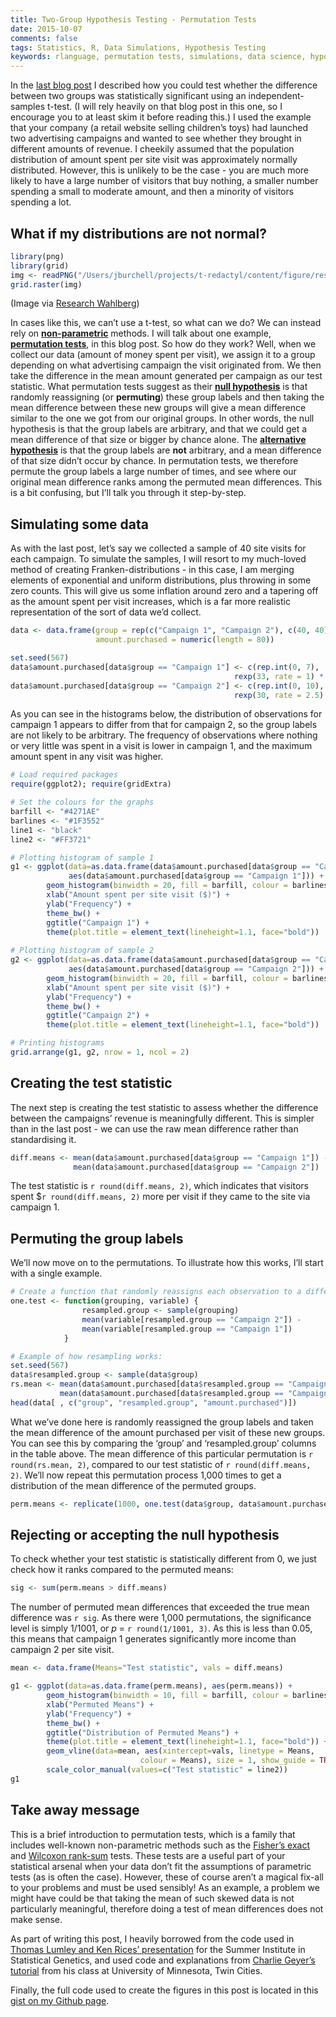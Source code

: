 ```yaml
---
title: Two-Group Hypothesis Testing - Permutation Tests
date: 2015-10-07
comments: false
tags: Statistics, R, Data Simulations, Hypothesis Testing
keywords: rlanguage, permutation tests, simulations, data science, hypothesis testing
---
```


In the [last blog post]({filename}2015-09-30-two-group-hypothesis-testing-t-tests.md) I described how you could test whether the difference between two groups was statistically significant using an independent-samples t-test. (I will rely heavily on that blog post in this one, so I encourage you to at least skim it before reading this.) I used the example that your company (a retail website selling children's toys) had launched two advertising campaigns and wanted to see whether they brought in different amounts of revenue. I cheekily assumed that the population distribution of amount spent per site visit was approximately normally distributed. However, this is unlikely to be the case - you are much more likely to have a large number of visitors that buy nothing, a smaller number spending a small to moderate amount, and then a minority of visitors spending a lot.

## What if my distributions are not normal?

```r
library(png)
library(grid)
img <- readPNG("/Users/jburchell/projects/t-redactyl/content/figure/research_walberg.png")
grid.raster(img)
```

(Image via [Research Wahlberg](https://twitter.com/ResearchMark))

In cases like this, we can't use a t-test, so what can we do? We can instead rely on [**non-parametric**](https://en.wikipedia.org/wiki/Nonparametric_statistics) methods. I will talk about one example, [**permutation tests**](https://en.wikipedia.org/wiki/Resampling_(statistics)), in this blog post. So how do they work? Well, when we collect our data (amount of money spent per visit), we assign it to a group depending on what advertising campaign the visit originated from. We then take the difference in the mean amount generated per campaign as our test statistic. What permutation tests suggest as their [**null hypothesis**](https://en.wikipedia.org/wiki/Null_hypothesis) is that randomly reassigning (or **permuting**) these group labels and then taking the mean difference between these new groups will give a mean difference similar to the one we got from our original groups. In other words, the null hypothesis is that the group labels are arbitrary, and that we could get a mean difference of that size or bigger by chance alone. The [**alternative hypothesis**]() is that the group labels are **not** arbitrary, and a mean difference of that size didn't occur by chance. In permutation tests, we therefore permute the group labels a large number of times, and see where our original mean difference ranks among the permuted mean differences. This is a bit confusing, but I'll talk you through it step-by-step.

## Simulating some data
As with the last post, let's say we collected a sample of 40 site visits for each campaign. To simulate the samples, I will resort to my much-loved method of creating Franken-distributions - in this case, I am merging elements of exponential and uniform distributions, plus throwing in some zero counts. This will give us some inflation around zero and a tapering off as the amount spent per visit increases, which is a far more realistic representation of the sort of data we'd collect.

```r
data <- data.frame(group = rep(c("Campaign 1", "Campaign 2"), c(40, 40)), 
                   amount.purchased = numeric(length = 80))

set.seed(567)
data$amount.purchased[data$group == "Campaign 1"] <- c(rep.int(0, 7), 
                                                  rexp(33, rate = 1) * 100)
data$amount.purchased[data$group == "Campaign 2"] <- c(rep.int(0, 10), 
                                                  rexp(30, rate = 2.5) * 100)
```

As you can see in the histograms below, the distribution of observations for campaign 1 appears to differ from that for campaign 2, so the group labels are not likely to be arbitrary. The frequency of observations where nothing or very little was spent in a visit is lower in campaign 1, and the maximum amount spent in any visit was higher.

```r
# Load required packages
require(ggplot2); require(gridExtra)

# Set the colours for the graphs
barfill <- "#4271AE"
barlines <- "#1F3552"
line1 <- "black"
line2 <- "#FF3721"

# Plotting histogram of sample 1
g1 <- ggplot(data=as.data.frame(data$amount.purchased[data$group == "Campaign 1"]), 
             aes(data$amount.purchased[data$group == "Campaign 1"])) + 
        geom_histogram(binwidth = 20, fill = barfill, colour = barlines) +
        xlab("Amount spent per site visit ($)") +
        ylab("Frequency") +
        theme_bw() +
        ggtitle("Campaign 1") + 
        theme(plot.title = element_text(lineheight=1.1, face="bold")) 
            
# Plotting histogram of sample 2
g2 <- ggplot(data=as.data.frame(data$amount.purchased[data$group == "Campaign 2"]), 
             aes(data$amount.purchased[data$group == "Campaign 2"])) + 
        geom_histogram(binwidth = 20, fill = barfill, colour = barlines) +
        xlab("Amount spent per site visit ($)") +
        ylab("Frequency") +
        theme_bw() +
        ggtitle("Campaign 2") + 
        theme(plot.title = element_text(lineheight=1.1, face="bold"))

# Printing histograms
grid.arrange(g1, g2, nrow = 1, ncol = 2)
```

## Creating the test statistic
The next step is creating the test statistic to assess whether the difference between the campaigns' revenue is meaningfully different. This is simpler than in the last post - we can use the raw mean difference rather than standardising it.

```r
diff.means <- mean(data$amount.purchased[data$group == "Campaign 1"]) - 
              mean(data$amount.purchased[data$group == "Campaign 2"])
```

The test statistic is `r round(diff.means, 2)`, which indicates that visitors spent \$`r round(diff.means, 2)` more per visit if they came to the site via campaign 1.

## Permuting the group labels
We'll now move on to the permutations. To illustrate how this works, I'll start with a single example.

```r
# Create a function that randomly reassigns each observation to a different group and then takes the mean difference between these new groups.
one.test <- function(grouping, variable) {
                resampled.group <- sample(grouping)
                mean(variable[resampled.group == "Campaign 2"]) - 
                mean(variable[resampled.group == "Campaign 1"])
            }

# Example of how resampling works:
set.seed(567)
data$resampled.group <- sample(data$group)
rs.mean <- mean(data$amount.purchased[data$resampled.group == "Campaign 2"]) - 
           mean(data$amount.purchased[data$resampled.group == "Campaign 1"])
head(data[ , c("group", "resampled.group", "amount.purchased")])
```

What we've done here is randomly reassigned the group labels and taken the mean difference of the amount purchased per visit of these new groups. You can see this by comparing the 'group' and 'resampled.group' columns in the table above. The mean difference of this particular permutation is `r round(rs.mean, 2)`, compared to our test statistic of `r round(diff.means, 2)`. We'll now repeat this permutation process 1,000 times to get a distribution of the mean difference of the permuted groups.

```r
perm.means <- replicate(1000, one.test(data$group, data$amount.purchased))
```

## Rejecting or accepting the null hypothesis
To check whether your test statistic is statistically different from 0, we just check how it ranks compared to the permuted means:

```r
sig <- sum(perm.means > diff.means)
```

The number of permuted mean differences that exceeded the true mean difference was `r sig`. As there were 1,000 permutations, the significance level is simply 1/1001, or _p_ = `r round(1/1001, 3)`. As this is less than 0.05, this means that campaign 1 generates significantly more income than campaign 2 per site visit.

```r
mean <- data.frame(Means="Test statistic", vals = diff.means)

g1 <- ggplot(data=as.data.frame(perm.means), aes(perm.means)) + 
        geom_histogram(binwidth = 10, fill = barfill, colour = barlines) +
        xlab("Permuted Means") +
        ylab("Frequency") +
        theme_bw() +
        ggtitle("Distribution of Permuted Means") + 
        theme(plot.title = element_text(lineheight=1.1, face="bold")) +
        geom_vline(data=mean, aes(xintercept=vals, linetype = Means, 
                             colour = Means), size = 1, show_guide = TRUE) + 
        scale_color_manual(values=c("Test statistic" = line2))
g1
```

## Take away message
This is a brief introduction to permutation tests, which is a family that includes well-known non-parametric methods such as the [Fisher's exact](https://en.wikipedia.org/wiki/Fisher%27s_exact_test) and [Wilcoxon rank-sum](https://en.wikipedia.org/wiki/Mann%E2%80%93Whitney_U_test) tests. These tests are a useful part of your statistical arsenal when your data don't fit the assumptions of parametric tests (as is often the case). However, these of course aren't a magical fix-all to your problems and must be used sensibly! As an example, a problem we might have could be that taking the mean of such skewed data is not particularly meaningful, therefore doing a test of mean differences does not make sense.

As part of writing this post, I heavily borrowed from the code used in [Thomas Lumley and Ken Rices' presentation](http://faculty.washington.edu/kenrice/sisg/SISG-08-06.pdf) for the Summer Institute in Statistical Genetics, and used code and explanations from [Charlie Geyer's tutorial](http://www.stat.umn.edu/geyer/old/5601/examp/perm.html) from his class at University of Minnesota, Twin Cities.

Finally, the full code used to create the figures in this post is located in this [gist on my Github page](https://gist.github.com/t-redactyl/3d993638a7d395b84958).